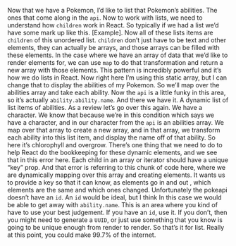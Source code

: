 
<Layout>
<Lesson {...lessons[16]} />

Now that we have a Pokemon, I’d like to list that Pokemon’s abilities. The ones that come along in the `api`. Now to work with lists, we need to understand how `children` work in React. So typically if we had a list we’d have some mark up like this. [Example]. Now all of these lists items are `children` of this unordered list. `children` don’t just have to be text and other elements, they can actually be arrays, and those arrays can be filled with these elements. In the case where we have an array of data that we’d like to render elements for, we can use `map` to do that transformation and return a new array with those elements. This pattern is incredibly powerful and it’s how we do lists in React. Now right here I’m using this static array, but I can change that to display the abilities of my Pokemon. So we’ll map over the abilities array and take each ability. Now the `api` is a little funky in this area, so it’s actually `ability.ability.name`. And there we have it. A dynamic list of list items of abilities. As a review let’s go over this again. We have a character. We know that because we’re in this condition which says we have a character, and in our character from the `api` is an abilities array. We map over that array to create a new array, and in that array, we transform each ability into this list item, and display the name off of that ability. So here it’s chlorophyll and overgrow. There’s one thing that we need to do to help React do the bookkeeping for these dynamic elements, and we see that in this error here. Each child in an array or iterator should have a unique “key” prop. And that error is referring to this chunk of code here, where we are dynamically mapping over this array and creating elements. It wants us to provide a key so that it can know, as elements go in and out , which elements are the same and which ones changed. Unfortunately the pokeapi doesn’t have an `id`. An `id` would be ideal, but I think In this case we would be able to get away with `ability.name`. This is an area where you kind of have to use your best judgement. If you have an `id`, use it. If you don’t, then you might need to generate a `UUID`, or just use something that you know is going to be unique enough from render to render. So that’s it for list. Really at this point, you could make 99.7% of the internet.

<Index />
</Layout>

